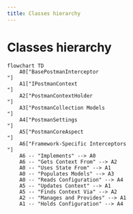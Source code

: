 ```yaml
---
title: Classes hierarchy
---
```


# Classes hierarchy


```mermaid
flowchart TD
    A0["BasePostmanInterceptor
"]
    A1["IPostmanContext
"]
    A2["PostmanContextHolder
"]
    A3["PostmanCollection Models
"]
    A4["PostmanSettings
"]
    A5["PostmanCoreAspect
"]
    A6["Framework-Specific Interceptors
"]
    A6 -- "Implements" --> A0
    A6 -- "Gets Context From" --> A2
    A0 -- "Uses State From" --> A1
    A0 -- "Populates Models" --> A3
    A0 -- "Reads Configuration" --> A4
    A5 -- "Updates Context" --> A1
    A5 -- "Finds Context Via" --> A2
    A2 -- "Manages and Provides" --> A1
    A1 -- "Holds Configuration" --> A4
```